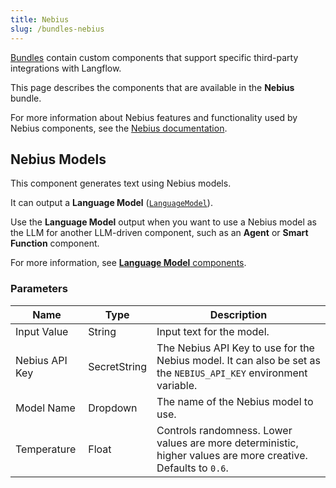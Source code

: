 ```yaml
---
title: Nebius
slug: /bundles-nebius
---
```



[Bundles](/components-bundle-components) contain custom components that support specific third-party integrations with Langflow.

This page describes the components that are available in the **Nebius** bundle.

For more information about Nebius features and functionality used by Nebius components, see the [Nebius documentation](https://python.langchain.com/docs/integrations/providers/nebius/).

## Nebius Models

This component generates text using Nebius models.

It can output a **Language Model** ([`LanguageModel`](/data-types#languagemodel)).

Use the **Language Model** output when you want to use a Nebius model as the LLM for another LLM-driven component, such as an **Agent** or **Smart Function** component.

For more information, see [**Language Model** components](/components-models).

### Parameters

<PartialParams />

| Name | Type | Description |
|------|------|-------------|
| Input Value | String | Input text for the model. |
| Nebius API Key | SecretString | The Nebius API Key to use for the Nebius model. It can also be set as the `NEBIUS_API_KEY` environment variable. |
| Model Name | Dropdown | The name of the Nebius model to use. |
| Temperature | Float | Controls randomness. Lower values are more deterministic, higher values are more creative. Defaults to `0.6`. |
